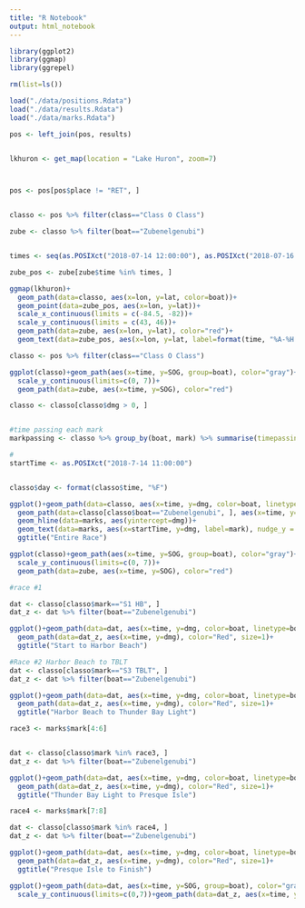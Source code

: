 ```yaml
---
title: "R Notebook"
output: html_notebook
---
```




```r
library(ggplot2)
library(ggmap)
library(ggrepel)

rm(list=ls())

load("./data/positions.Rdata")
load("./data/results.Rdata")
load("./data/marks.Rdata")

pos <- left_join(pos, results)


lkhuron <- get_map(location = "Lake Huron", zoom=7)




```

```r

pos <- pos[pos$place != "RET", ]


classo <- pos %>% filter(class=="Class O Class")

zube <- classo %>% filter(boat=="Zubenelgenubi")


times <- seq(as.POSIXct("2018-07-14 12:00:00"), as.POSIXct("2018-07-16 20:00:00"), by ="4 hour")

zube_pos <- zube[zube$time %in% times, ]

ggmap(lkhuron)+
  geom_path(data=classo, aes(x=lon, y=lat, color=boat))+ 
  geom_point(data=zube_pos, aes(x=lon, y=lat))+
  scale_x_continuous(limits = c(-84.5, -82))+
  scale_y_continuous(limits = c(43, 46))+
  geom_path(data=zube, aes(x=lon, y=lat), color="red")+
  geom_text(data=zube_pos, aes(x=lon, y=lat, label=format(time, "%A-%H:%M")), nudge_x = -0.5)

```


```r

classo <- pos %>% filter(class=="Class O Class")

ggplot(classo)+geom_path(aes(x=time, y=SOG, group=boat), color="gray")+
  scale_y_continuous(limits=c(0, 7))+
  geom_path(data=zube, aes(x=time, y=SOG), color="red")


```

```r

classo <- classo[classo$dmg > 0, ]


#time passing each mark
markpassing <- classo %>% group_by(boat, mark) %>% summarise(timepassing = min(time), dmg_pass = min(dmg))

#
startTime <- as.POSIXct("2018-7-14 11:00:00")


classo$day <- format(classo$time, "%F")

ggplot()+geom_path(data=classo, aes(x=time, y=dmg, color=boat, linetype=boat))+
  geom_path(data=classo[classo$boat=="Zubenelgenubi", ], aes(x=time, y=dmg), color="Red", size=1)+
  geom_hline(data=marks, aes(yintercept=dmg))+
  geom_text(data=marks, aes(x=startTime, y=dmg, label=mark), nudge_y = 1)+
  ggtitle("Entire Race")

ggplot(classo)+geom_path(aes(x=time, y=SOG, group=boat), color="gray")+
  scale_y_continuous(limits=c(0, 7))+
  geom_path(data=zube, aes(x=time, y=SOG), color="red")


```

```r
#race #1

dat <- classo[classo$mark=="S1 HB", ]
dat_z <- dat %>% filter(boat=="Zubenelgenubi")

ggplot()+geom_path(data=dat, aes(x=time, y=dmg, color=boat, linetype=boat))+
  geom_path(data=dat_z, aes(x=time, y=dmg), color="Red", size=1)+
  ggtitle("Start to Harbor Beach")

```

```r
#Race #2 Harbor Beach to TBLT
dat <- classo[classo$mark=="S3 TBLT", ]
dat_z <- dat %>% filter(boat=="Zubenelgenubi")

ggplot()+geom_path(data=dat, aes(x=time, y=dmg, color=boat, linetype=boat))+
  geom_path(data=dat_z, aes(x=time, y=dmg), color="Red", size=1)+
  ggtitle("Harbor Beach to Thunder Bay Light")


```

```r

race3 <- marks$mark[4:6]


dat <- classo[classo$mark %in% race3, ]
dat_z <- dat %>% filter(boat=="Zubenelgenubi")

ggplot()+geom_path(data=dat, aes(x=time, y=dmg, color=boat, linetype=boat))+
  geom_path(data=dat_z, aes(x=time, y=dmg), color="Red", size=1)+
  ggtitle("Thunder Bay Light to Presque Isle")

```

```r
race4 <- marks$mark[7:8]

dat <- classo[classo$mark %in% race4, ]
dat_z <- dat %>% filter(boat=="Zubenelgenubi")

ggplot()+geom_path(data=dat, aes(x=time, y=dmg, color=boat, linetype=boat))+
  geom_path(data=dat_z, aes(x=time, y=dmg), color="Red", size=1)+
  ggtitle("Presque Isle to Finish")

ggplot()+geom_path(data=dat, aes(x=time, y=SOG, group=boat), color="gray")+
  scale_y_continuous(limits=c(0,7))+geom_path(data=dat_z, aes(x=time, y=SOG), color="Red")

```

